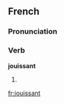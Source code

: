 ==French==

===Pronunciation===
{{IPA|/ʒwi.sɑ̃/|lang=fr}}

===Verb===
'''jouissant'''

# {{present participle of|jouir|lang=French}}

[[fr:jouissant]]